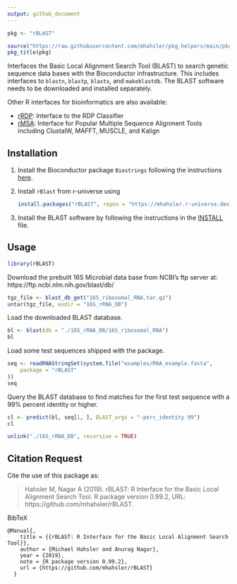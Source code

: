 ```yaml
---
output: github_document
---
```


```r
pkg <- "rBLAST"

source("https://raw.githubusercontent.com/mhahsler/pkg_helpers/main/pkg_helpers.R")
pkg_title(pkg)
```

Interfaces the Basic Local Alignment Search Tool (BLAST) to search genetic sequence data bases with the Bioconductor infrastructure. This includes
interfaces to `blastn`, `blastp`, `blastx`, and `makeblastdb`.
The BLAST software needs to be downloaded and installed separately.

Other R interfaces for bioinformatics are also available:

* [rRDP](https://mhahsler.r-universe.dev/ui#package:rRDP): Interface to the RDP Classifier 
* [rMSA](https://mhahsler.r-universe.dev/ui#package:rMSA): Interface for Popular Multiple 
    Sequence Alignment Tools including ClustalW, MAFFT, MUSCLE, and Kalign


## Installation

1. Install the Bioconductor package `Biostrings` following the instructions [here](https://bioconductor.org/packages/release/bioc/html/Biostrings.html).
2. Install `rBlast` from r-universe using 
   ```r
install.packages("rBLAST", repos = "https://mhahsler.r-universe.dev")
   ```
3. Install the BLAST software by following the instructions in the 
[INSTALL](https://github.com/mhahsler/rBLAST/blob/devel/INSTALL) file.

## Usage

```r
library(rBLAST)
```

Download the prebuilt 16S Microbial data base from NCBI's ftp server at:
https://ftp.ncbi.nlm.nih.gov/blast/db/

```r
tgz_file <- blast_db_get("16S_ribosomal_RNA.tar.gz")
untar(tgz_file, exdir = "16S_rRNA_DB")
```

Load the downloaded BLAST database.
```r
bl <- blast(db = "./16S_rRNA_DB/16S_ribosomal_RNA")
bl
```

Load some test sequences shipped with the package.

```r
seq <- readRNAStringSet(system.file("examples/RNA_example.fasta",
    package = "rBLAST"
))
seq
```

Query the BLAST database to find matches for the first test sequence
with a 99% percent identity or higher.

```r
cl <- predict(bl, seq[1, ], BLAST_args = "-perc_identity 99")
cl
```

```r
unlink("./16S_rRNA_DB", recursive = TRUE)
```

## Citation Request

Cite the use of this package as:

> Hahsler M, Nagar A (2019). rBLAST: R Interface for the Basic Local Alignment Search Tool. 
> R package version 0.99.2, URL: https://github.com/mhahsler/rBLAST.

BibTeX
```  
@Manual{,
    title = {{rBLAST: R Interface for the Basic Local Alignment Search Tool}},
    author = {Michael Hahsler and Anurag Nagar},
    year = {2019},
    note = {R package version 0.99.2},
    url = {https://github.com/mhahsler/rBLAST}
  }
```

